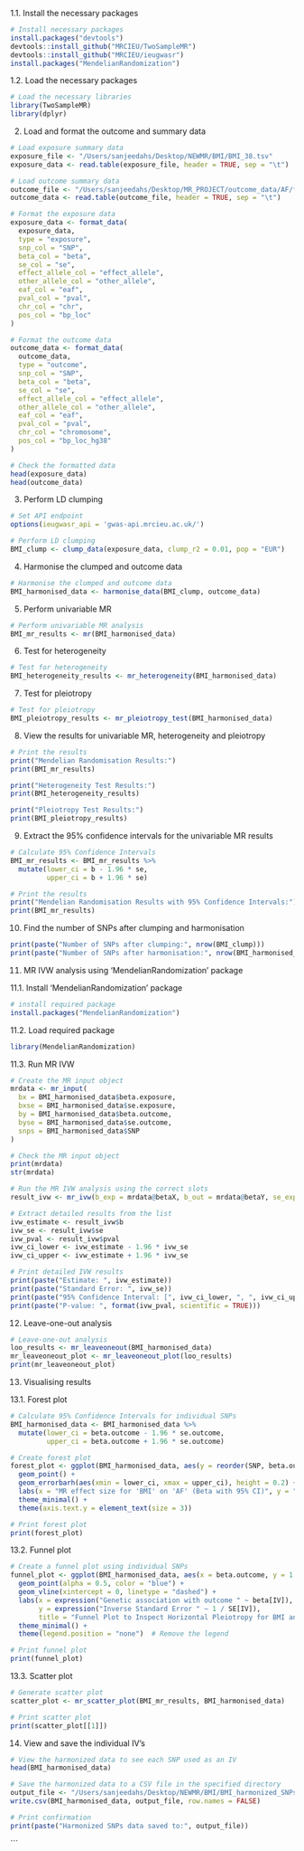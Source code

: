 
1.1. Install the necessary packages

```r
# Install necessary packages
install.packages("devtools")
devtools::install_github("MRCIEU/TwoSampleMR")
devtools::install_github("MRCIEU/ieugwasr")
install.packages("MendelianRandomization")
```

1.2. Load the necessary packages

```r
# Load the necessary libraries
library(TwoSampleMR)
library(dplyr)

```

2. Load and format the outcome and summary data

```r


# Load exposure summary data
exposure_file <- "/Users/sanjeedahs/Desktop/NEWMR/BMI/BMI_38.tsv"
exposure_data <- read.table(exposure_file, header = TRUE, sep = "\t")

# Load outcome summary data
outcome_file <- "/Users/sanjeedahs/Desktop/MR_PROJECT/outcome_data/AF/filtered_AF_GWAS_hg38.tsv"
outcome_data <- read.table(outcome_file, header = TRUE, sep = "\t")

# Format the exposure data
exposure_data <- format_data(
  exposure_data,
  type = "exposure",
  snp_col = "SNP",
  beta_col = "beta",
  se_col = "se",
  effect_allele_col = "effect_allele",
  other_allele_col = "other_allele",
  eaf_col = "eaf",
  pval_col = "pval",
  chr_col = "chr",
  pos_col = "bp_loc" 
)

# Format the outcome data
outcome_data <- format_data(
  outcome_data,
  type = "outcome",
  snp_col = "SNP",
  beta_col = "beta",
  se_col = "se",
  effect_allele_col = "effect_allele",
  other_allele_col = "other_allele",
  eaf_col = "eaf",
  pval_col = "pval",
  chr_col = "chromosome",
  pos_col = "bp_loc_hg38"
)

# Check the formatted data
head(exposure_data)
head(outcome_data)
```

3. Perform LD clumping

```r

# Set API endpoint
options(ieugwasr_api = 'gwas-api.mrcieu.ac.uk/')

# Perform LD clumping
BMI_clump <- clump_data(exposure_data, clump_r2 = 0.01, pop = "EUR") 

```

4. Harmonise the clumped and outcome data

```r

# Harmonise the clumped and outcome data
BMI_harmonised_data <- harmonise_data(BMI_clump, outcome_data)

```

5. Perform univariable MR

```r

# Perform univariable MR analysis
BMI_mr_results <- mr(BMI_harmonised_data)

```

6. Test for heterogeneity

```r

# Test for heterogeneity
BMI_heterogeneity_results <- mr_heterogeneity(BMI_harmonised_data)

```

7. Test for pleiotropy

```r
# Test for pleiotropy
BMI_pleiotropy_results <- mr_pleiotropy_test(BMI_harmonised_data)


```

8. View the results for univariable MR, heterogeneity and pleiotropy

```r
# Print the results
print("Mendelian Randomisation Results:")
print(BMI_mr_results)

print("Heterogeneity Test Results:")
print(BMI_heterogeneity_results)

print("Pleiotropy Test Results:")
print(BMI_pleiotropy_results)

```

9. Extract the 95% confidence intervals for the univariable MR results

```r
# Calculate 95% Confidence Intervals
BMI_mr_results <- BMI_mr_results %>%
  mutate(lower_ci = b - 1.96 * se,
         upper_ci = b + 1.96 * se)

```


```r
# Print the results
print("Mendelian Randomisation Results with 95% Confidence Intervals:")
print(BMI_mr_results)

```

10. Find the number of SNPs after clumping and harmonisation
```r
print(paste("Number of SNPs after clumping:", nrow(BMI_clump)))
print(paste("Number of SNPs after harmonisation:", nrow(BMI_harmonised_data)))
```

11. MR IVW analysis using 'MendelianRandomization' package

11.1. Install 'MendelianRandomization' package

```r
# install required package
install.packages("MendelianRandomization")
```

11.2. Load required package

```r
library(MendelianRandomization) 
```

11.3. Run MR IVW 
```r
# Create the MR input object
mrdata <- mr_input(
  bx = BMI_harmonised_data$beta.exposure,
  bxse = BMI_harmonised_data$se.exposure,
  by = BMI_harmonised_data$beta.outcome,
  byse = BMI_harmonised_data$se.outcome,
  snps = BMI_harmonised_data$SNP
)

# Check the MR input object
print(mrdata)
str(mrdata)

# Run the MR IVW analysis using the correct slots
result_ivw <- mr_ivw(b_exp = mrdata@betaX, b_out = mrdata@betaY, se_exp = mrdata@betaXse, se_out = mrdata@betaYse)

# Extract detailed results from the list
ivw_estimate <- result_ivw$b
ivw_se <- result_ivw$se
ivw_pval <- result_ivw$pval
ivw_ci_lower <- ivw_estimate - 1.96 * ivw_se
ivw_ci_upper <- ivw_estimate + 1.96 * ivw_se

# Print detailed IVW results
print(paste("Estimate: ", ivw_estimate))
print(paste("Standard Error: ", ivw_se))
print(paste("95% Confidence Interval: [", ivw_ci_lower, ", ", ivw_ci_upper, "]", sep = ""))
print(paste("P-value: ", format(ivw_pval, scientific = TRUE)))

```

12. Leave-one-out analysis

```r
# Leave-one-out analysis
loo_results <- mr_leaveoneout(BMI_harmonised_data)
mr_leaveoneout_plot <- mr_leaveoneout_plot(loo_results)
print(mr_leaveoneout_plot)

```

13. Visualising results

13.1. Forest plot

```r
# Calculate 95% Confidence Intervals for individual SNPs
BMI_harmonised_data <- BMI_harmonised_data %>%
  mutate(lower_ci = beta.outcome - 1.96 * se.outcome,
         upper_ci = beta.outcome + 1.96 * se.outcome)

# Create forest plot
forest_plot <- ggplot(BMI_harmonised_data, aes(y = reorder(SNP, beta.outcome), x = beta.outcome)) +
  geom_point() +
  geom_errorbarh(aes(xmin = lower_ci, xmax = upper_ci), height = 0.2) +
  labs(x = "MR effect size for 'BMI' on 'AF' (Beta with 95% CI)", y = "SNP", title = "Forest Plot of MR Results for Individual SNPs for BMI and AF") +
  theme_minimal() +
  theme(axis.text.y = element_text(size = 3)) 

# Print forest plot
print(forest_plot)
```

13.2. Funnel plot

```r

# Create a funnel plot using individual SNPs
funnel_plot <- ggplot(BMI_harmonised_data, aes(x = beta.outcome, y = 1 / se.outcome)) +
  geom_point(alpha = 0.5, color = "blue") +
  geom_vline(xintercept = 0, linetype = "dashed") +
  labs(x = expression("Genetic association with outcome " ~ beta[IV]), 
       y = expression("Inverse Standard Error " ~ 1 / SE[IV]), 
       title = "Funnel Plot to Inspect Horizontal Pleiotropy for BMI and AF") +
  theme_minimal() +
  theme(legend.position = "none")  # Remove the legend

# Print funnel plot
print(funnel_plot)
```

13.3. Scatter plot
```r
# Generate scatter plot
scatter_plot <- mr_scatter_plot(BMI_mr_results, BMI_harmonised_data)

# Print scatter plot
print(scatter_plot[[1]]) 
```

14. View and save the individual IV's

```r
# View the harmonized data to see each SNP used as an IV
head(BMI_harmonised_data)

# Save the harmonized data to a CSV file in the specified directory
output_file <- "/Users/sanjeedahs/Desktop/NEWMR/BMI/BMI_harmonized_SNPs.csv"
write.csv(BMI_harmonised_data, output_file, row.names = FALSE)

# Print confirmation
print(paste("Harmonized SNPs data saved to:", output_file))
```
```

